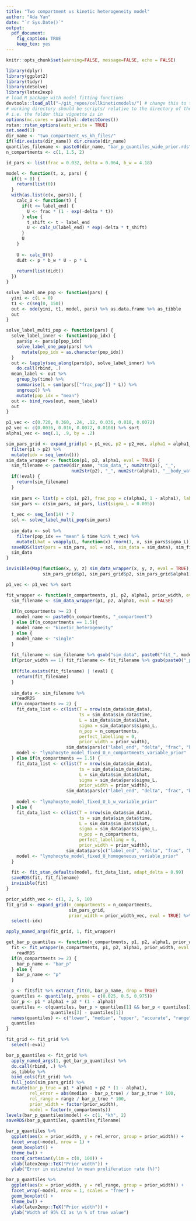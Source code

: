 ```yaml
---
title: "Two compartment vs kinetic heterogeneity model"
author: "Ada Yan"
date: "`r Sys.Date()`"
output:
  pdf_document:
    fig_caption: TRUE
    keep_tex: yes
---
```


```r
knitr::opts_chunk$set(warning=FALSE, message=FALSE, echo = FALSE)
```

```r
library(dplyr)
library(ggplot2)
library(tidyr)
library(deSolve)
library(latex2exp)
# load R package with model fitting functions
devtools::load_all("~/git_repos/cellkineticmodels/") # change this to the directory of the git repository
# working directory should be scripts/ relative to the directory of the git repository
# i.e. the folder this vignette is in
options(mc.cores = parallel::detectCores())
rstan::rstan_options(auto_write = TRUE)
set.seed(1)
dir_name <- "two_compartment_vs_kh_files/"
if(!dir.exists(dir_name)) dir.create(dir_name)
quantiles_filename <- paste0(dir_name, "bar_p_quantiles_wide_prior.rds")
n_compartments <- c(1, 1.5, 2)
```

```r
id_pars <- list(frac = 0.032, delta = 0.064, b_w = 4.18)
```

```r
model <- function(t, x, pars) {
  if(t < 0) {
    return(list(0))
  }
  with(as.list(c(x, pars)), {
    calc_U <- function(t) {
      if(t <= label_end) {
        U <- frac * (1 - exp(-delta * t))
      } else {
        t_shift <- t - label_end
        U <- calc_U(label_end) * exp(-delta * t_shift)
      }
      U
    }
    
    U <- calc_U(t)
    dLdt <- p * b_w * U - p * L
    
    return(list(dLdt))
  })
}

solve_label_one_pop <- function(pars) {
  yini <- c(L = 0)
  t1 <- c(seq(0, 150))
  out <- ode(yini, t1, model, pars) %>% as.data.frame %>% as_tibble
  out
}

solve_label_multi_pop <- function(pars) {
  solve_label_inner <- function(pop_idx) {
    pars$p <- pars$p[pop_idx]
    solve_label_one_pop(pars) %>%
      mutate(pop_idx = as.character(pop_idx))
  }
  out <- lapply(seq_along(pars$p), solve_label_inner) %>%
    do.call(rbind, .)
  mean_label <- out %>%
    group_by(time) %>%
    summarise(L = sum(pars[["frac_pop"]] * L)) %>%
    ungroup() %>%
    mutate(pop_idx = "mean")
  out <- bind_rows(out, mean_label)
  out
}
```


```r
p1_vec <- c(0.720, 0.360, .24, .12, 0.036, 0.018, 0.0072)
p2_vec <- c(0.0036, 0.016, 0.0072, 0.0108) %>% sort
alpha1_vec <- seq(.1, .9, by = .2)

sim_pars_grid <- expand_grid(p1 = p1_vec, p2 = p2_vec, alpha1 = alpha1_vec) %>%
  filter(p1 > p2) %>%
  mutate(idx = seq_len(n()))
sim_data_wrapper <- function(p1, p2, alpha1, eval = TRUE) {
  sim_filename <- paste0(dir_name, "sim_data_", num2str(p1), "_",
                         num2str(p2), "_", num2str(alpha1), "__body_water.rds")
  if(!eval) {
    return(sim_filename)
  }
  
  sim_pars <- list(p = c(p1, p2), frac_pop = c(alpha1, 1 - alpha1), label_end = 49)
  sim_pars <- c(sim_pars, id_pars, list(sigma_L = 0.005))
  
  t_vec <- seq_len(14) * 7
  sol <- solve_label_multi_pop(sim_pars)
  
  sim_data <- sol %>%
    filter(pop_idx == "mean" & time %in% t_vec) %>%
    mutate(Lhat = vnapply(L, function(x) rnorm(1, x, sim_pars$sigma_L)))
  saveRDS(list(pars = sim_pars, sol = sol, sim_data = sim_data), sim_filename)
  sim_data
}
```

```r
invisible(Map(function(x, y, z) sim_data_wrapper(x, y, z, eval = TRUE),
              sim_pars_grid$p1, sim_pars_grid$p2, sim_pars_grid$alpha1))
```

```r
p1_vec <- p1_vec %>% sort
```

```r
fit_wrapper <- function(n_compartments, p1, p2, alpha1, prior_width, eval = TRUE) {
  sim_filename <- sim_data_wrapper(p1, p2, alpha1, eval = FALSE)
  
  if(n_compartments >= 2) {
    model_name <- paste0(n_compartments, "_compartment")
  } else if(n_compartments == 1.5){
    model_name <- "kinetic_heterogeneity"
  } else {
    model_name <- "single"
  }
  
  fit_filename <- sim_filename %>% gsub("sim_data", paste0("fit_", model_name, "_prior_width_", prior_width), .)
  if(prior_width == 1) fit_filename <- fit_filename %>% gsub(paste0("_prior_width_", prior_width), "", .)
  
  if(file.exists(fit_filename) | !eval) {
    return(fit_filename)
  }
  
  sim_data <- sim_filename %>%
    readRDS
  if(n_compartments >= 2) {
    fit_data_list <- c(list(T = nrow(sim_data$sim_data),
                            ts = sim_data$sim_data$time,
                            L = sim_data$sim_data$Lhat,
                            sigma = sim_data$pars$sigma_L,
                            n_pop = n_compartments,
                            perfect_labelling = 0,
                            prior_width = prior_width),
                       sim_data$pars[c("label_end", "delta", "frac", "b_w")])
    model <- "lymphocyte_model_fixed_U_n_compartments_variable_prior"
  } else if(n_compartments == 1.5) {
    fit_data_list <- c(list(T = nrow(sim_data$sim_data),
                            ts = sim_data$sim_data$time,
                            L = sim_data$sim_data$Lhat,
                            sigma = sim_data$pars$sigma_L,
                            prior_width = prior_width),
                       sim_data$pars[c("label_end", "delta", "frac", "b_w")])
    
    model <- "lymphocyte_model_fixed_U_b_w_variable_prior"
  } else {
    fit_data_list <- c(list(T = nrow(sim_data$sim_data),
                            ts = sim_data$sim_data$time,
                            L = sim_data$sim_data$Lhat,
                            sigma = sim_data$pars$sigma_L,
                            n_pop = n_compartments,
                            perfect_labelling = 0,
                            prior_width = prior_width),
                       sim_data$pars[c("label_end", "delta", "frac", "b_w")])
    model <- "lymphocyte_model_fixed_U_homogeneous_variable_prior"
  }
  
  fit <- fit_stan_defaults(model, fit_data_list, adapt_delta = 0.99)
  saveRDS(fit, fit_filename)
  invisible(fit)
}
```

```r
prior_width_vec <- c(1, 2, 5, 10)
fit_grid <- expand_grid(n_compartments = n_compartments, 
                        sim_pars_grid, 
                        prior_width = prior_width_vec, eval = TRUE) %>%
  select(-idx)
```

```r
apply_named_args(fit_grid, 1, fit_wrapper)
```

```r
get_bar_p_quantiles <- function(n_compartments, p1, p2, alpha1, prior_width) {
  fit <- fit_wrapper(n_compartments, p1, p2, alpha1, prior_width, eval = FALSE) %>%
    readRDS
  if(n_compartments >= 2) {
    bar_p_name <- "bar_p"
  } else {
    bar_p_name <- "p"
  }

  p <- fit$fit %>% extract_fit(0, bar_p_name, drop = TRUE)
  quantiles <- quantile(p, probs = c(0.025, 0.5, 0.975))
  bar_p <- p1 * alpha1 + p2 * (1 - alpha1)
  quantiles <- c(quantiles, bar_p > quantiles[1] && bar_p < quantiles[3],
                 quantiles[3] - quantiles[1])
  names(quantiles) <- c("lower", "median", "upper", "accurate", "range")
  quantiles
}

fit_grid <- fit_grid %>%
  select(-eval)

bar_p_quantiles <- fit_grid %>%
  apply_named_args(1, get_bar_p_quantiles) %>%
  do.call(rbind, .) %>%
  as_tibble %>%
  bind_cols(fit_grid) %>%
  full_join(sim_pars_grid) %>%
  mutate(bar_p_true = p1 * alpha1 + p2 * (1 - alpha1),
         rel_error = abs(median - bar_p_true) / bar_p_true * 100,
         rel_range = range / bar_p_true * 100,
         prior_width = factor(prior_width),  
         model = factor(n_compartments))
levels(bar_p_quantiles$model) <- c(1, "kh", 2)
saveRDS(bar_p_quantiles, quantiles_filename)
```

```r
bar_p_quantiles %>%
  ggplot(aes(x = prior_width, y = rel_error, group = prior_width)) +
  facet_wrap(~model, nrow = 1) +
  geom_boxplot() +
  theme_bw() +
  coord_cartesian(ylim = c(0, 100)) +
  xlab(latex2exp::TeX("Prior width")) +
  ylab("Error in estimated \n mean proliferation rate (%)")
```

```r
bar_p_quantiles %>%
  ggplot(aes(x = prior_width, y = rel_range, group = prior_width)) +
  facet_wrap(~model, nrow = 1, scales = "free") +
  geom_boxplot() +
  theme_bw() +
  xlab(latex2exp::TeX("Prior width")) +
  ylab("Width of 95% CI as \n % of true value")
```

```r

```

```r
```